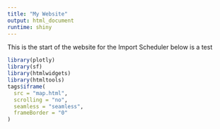 ```yaml
---
title: "My Website"
output: html_document
runtime: shiny
---
```


This is the start of the website for the Import Scheduler
below is a test
```r
library(plotly)
library(sf)
library(htmlwidgets)
library(htmltools)
tags$iframe(
  src = "map.html",
  scrolling = "no",
  seamless = "seamless",
  frameBorder = "0"
)
```